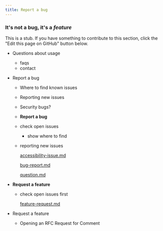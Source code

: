 ```yaml
---
title: Report a bug
---
```


### It's not a bug, it's a *feature*


This is a stub. If you have something to contribute to this section, click the "Edit this page on GitHub" button below.


- Questions about usage
    - faqs
    - contact

- Report a bug
    - Where to find known issues
    - Reporting new issues
    - Security bugs?



    - **Report a bug**
    - check open issues
        - show where to find
    - reporting new issues

        [accessibility-issue.md](https://www.notion.so/148052df727545d09d722ea1c29f0846)

        [bug-report.md](https://www.notion.so/011906ec79de4f93b5c2a32926056d72)

        [question.md](https://www.notion.so/0c029335ac474088913cda13141d12f7)



- **Request a feature**
    - check open issues first

        [feature-request.md](https://www.notion.so/6e0295d6ea9c4ee88bd0371e22bdd7e0)


    

- Request a feature

    - Opening an RFC Request for Comment

